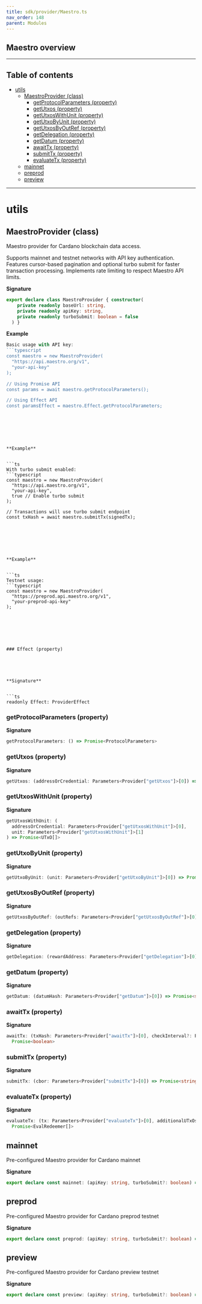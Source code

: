 ```yaml
---
title: sdk/provider/Maestro.ts
nav_order: 148
parent: Modules
---
```


## Maestro overview

---

<h2 className="text-delta">Table of contents</h2>

- [utils](#utils)
  - [MaestroProvider (class)](#maestroprovider-class)
    - [getProtocolParameters (property)](#getprotocolparameters-property)
    - [getUtxos (property)](#getutxos-property)
    - [getUtxosWithUnit (property)](#getutxoswithunit-property)
    - [getUtxoByUnit (property)](#getutxobyunit-property)
    - [getUtxosByOutRef (property)](#getutxosbyoutref-property)
    - [getDelegation (property)](#getdelegation-property)
    - [getDatum (property)](#getdatum-property)
    - [awaitTx (property)](#awaittx-property)
    - [submitTx (property)](#submittx-property)
    - [evaluateTx (property)](#evaluatetx-property)
  - [mainnet](#mainnet)
  - [preprod](#preprod)
  - [preview](#preview)

---

# utils

## MaestroProvider (class)

Maestro provider for Cardano blockchain data access.

Supports mainnet and testnet networks with API key authentication.
Features cursor-based pagination and optional turbo submit for faster transaction processing.
Implements rate limiting to respect Maestro API limits.

**Signature**

```ts
export declare class MaestroProvider { constructor(
    private readonly baseUrl: string,
    private readonly apiKey: string,
    private readonly turboSubmit: boolean = false
  ) }
```

**Example**

````ts
Basic usage with API key:
```typescript
const maestro = new MaestroProvider(
  "https://api.maestro.org/v1",
  "your-api-key"
);

// Using Promise API
const params = await maestro.getProtocolParameters();

// Using Effect API
const paramsEffect = maestro.Effect.getProtocolParameters;
````

````






**Example**


```ts
With turbo submit enabled:
```typescript
const maestro = new MaestroProvider(
  "https://api.maestro.org/v1",
  "your-api-key",
  true // Enable turbo submit
);

// Transactions will use turbo submit endpoint
const txHash = await maestro.submitTx(signedTx);
````

````






**Example**


```ts
Testnet usage:
```typescript
const maestro = new MaestroProvider(
  "https://preprod.api.maestro.org/v1",
  "your-preprod-api-key"
);
````

````






### Effect (property)





**Signature**


```ts
readonly Effect: ProviderEffect
````

### getProtocolParameters (property)

**Signature**

```ts
getProtocolParameters: () => Promise<ProtocolParameters>
```

### getUtxos (property)

**Signature**

```ts
getUtxos: (addressOrCredential: Parameters<Provider["getUtxos"]>[0]) => Promise<UTxO[]>
```

### getUtxosWithUnit (property)

**Signature**

```ts
getUtxosWithUnit: (
  addressOrCredential: Parameters<Provider["getUtxosWithUnit"]>[0],
  unit: Parameters<Provider["getUtxosWithUnit"]>[1]
) => Promise<UTxO[]>
```

### getUtxoByUnit (property)

**Signature**

```ts
getUtxoByUnit: (unit: Parameters<Provider["getUtxoByUnit"]>[0]) => Promise<UTxO>
```

### getUtxosByOutRef (property)

**Signature**

```ts
getUtxosByOutRef: (outRefs: Parameters<Provider["getUtxosByOutRef"]>[0]) => Promise<UTxO[]>
```

### getDelegation (property)

**Signature**

```ts
getDelegation: (rewardAddress: Parameters<Provider["getDelegation"]>[0]) => Promise<Delegation>
```

### getDatum (property)

**Signature**

```ts
getDatum: (datumHash: Parameters<Provider["getDatum"]>[0]) => Promise<string>
```

### awaitTx (property)

**Signature**

```ts
awaitTx: (txHash: Parameters<Provider["awaitTx"]>[0], checkInterval?: Parameters<Provider["awaitTx"]>[1]) =>
  Promise<boolean>
```

### submitTx (property)

**Signature**

```ts
submitTx: (cbor: Parameters<Provider["submitTx"]>[0]) => Promise<string>
```

### evaluateTx (property)

**Signature**

```ts
evaluateTx: (tx: Parameters<Provider["evaluateTx"]>[0], additionalUTxOs?: Parameters<Provider["evaluateTx"]>[1]) =>
  Promise<EvalRedeemer[]>
```

## mainnet

Pre-configured Maestro provider for Cardano mainnet

**Signature**

```ts
export declare const mainnet: (apiKey: string, turboSubmit?: boolean) => MaestroProvider
```

## preprod

Pre-configured Maestro provider for Cardano preprod testnet

**Signature**

```ts
export declare const preprod: (apiKey: string, turboSubmit?: boolean) => MaestroProvider
```

## preview

Pre-configured Maestro provider for Cardano preview testnet

**Signature**

```ts
export declare const preview: (apiKey: string, turboSubmit?: boolean) => MaestroProvider
```
